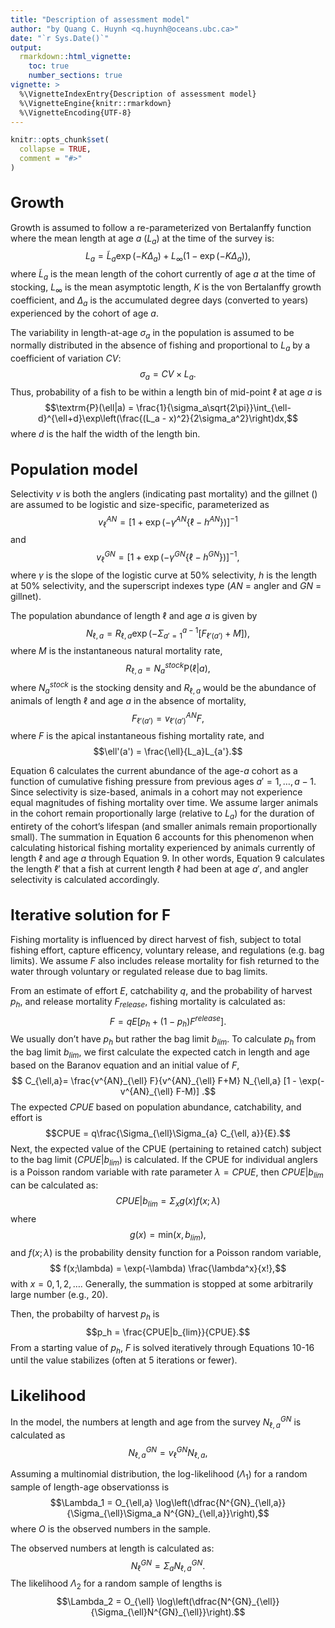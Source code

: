 ```yaml
---
title: "Description of assessment model"
author: "by Quang C. Huynh <q.huynh@oceans.ubc.ca>"
date: "`r Sys.Date()`"
output: 
  rmarkdown::html_vignette: 
    toc: true
    number_sections: true
vignette: >
  %\VignetteIndexEntry{Description of assessment model}
  %\VignetteEngine{knitr::rmarkdown}
  %\VignetteEncoding{UTF-8}
---
```

<script type="text/x-mathjax-config">
  MathJax.Hub.Config({ TeX: { equationNumbers: {autoNumber: "all"} } });
</script>

<style type="text/css">
h1 { /* Header 1 */
 font-size: 24px;
}
</style>

```r
knitr::opts_chunk$set(
  collapse = TRUE,
  comment = "#>"
)
```

# Growth
Growth is assumed to follow a re-parameterized von Bertalanffy function where the mean length at age $a$ ($L_a$) at the time of the survey is:
$$L_a = \tilde{L}_{a} \exp(-K \Delta_a) + L_{\infty}(1 - \exp(-K \Delta_a)),$$
where $\tilde{L}_{a}$ is the mean length of the cohort currently of age $a$ at the time of stocking, $L_{\infty}$ is the mean asymptotic length, $K$ is the von Bertalanffy growth coefficient, and $\Delta_a$ is the accumulated degree days (converted to years) experienced by the cohort of age $a$.

The variability in length-at-age $\sigma_a$ in the population is assumed to be normally distributed in the absence of fishing and proportional to $L_a$ by a coefficient of variation $CV$:
$$\sigma_a = CV \times L_a.$$
Thus, probability of a fish to be within a length bin of mid-point $\ell$ at age $a$ is
$$\textrm{P}(\ell|a) = \frac{1}{\sigma_a\sqrt{2\pi}}\int_{\ell-d}^{\ell+d}\exp\left(\frac{(L_a - x)^2}{2\sigma_a^2}\right)dx,$$
where $d$ is the half the width of the length bin.

# Population model
Selectivity $v$ is both the anglers (indicating past mortality) and the gillnet () are assumed to be logistic and size-specific, parameterized as
$$v^{AN}_{\ell} = [1 + \exp(-\gamma^{AN}\{\ell - h^{AN}\})]^{-1} $$
and 
$$v^{GN}_{\ell} = [1 + \exp(-\gamma^{GN}\{\ell - h^{GN}\})]^{-1}, $$
where $\gamma$ is the slope of the logistic curve at 50% selectivity, $h$ is the length at 50% selectivity, and the superscript indexes type ($AN$ = angler and $GN$ = gillnet).

The population abundance of length $\ell$ and age $a$ is given by
$$N_{\ell,a} = R_{\ell,a}\exp(-\Sigma_{a'=1}^{a-1} [F_{\ell'(a')} + M]),$$
where $M$ is the instantaneous natural mortality rate,
$$R_{\ell,a} = N^{stock}_a \textrm{P}(\ell|a),$$
where $N^{stock}_a$ is the stocking density and $R_{\ell,a}$ would be the abundance of animals of length $\ell$ and age $a$ in the absence of mortality,
$$ F_{\ell'(a')} = v_{\ell'(a')}^{AN} F,$$
where $F$ is the apical instantaneous fishing mortality rate, and
$$\ell'(a') = \frac{\ell}{L_a}L_{a'}.$$

Equation 6 calculates the current abundance of the age-$a$ cohort as a function of cumulative fishing pressure from previous ages $a' = 1, \ldots, a-1$. Since selectivity is size-based, animals in a cohort may not experience equal magnitudes of fishing mortality over time. We assume larger animals in the cohort remain proportionally large (relative to $L_{a}$) for the duration of entirety of the cohort's lifespan (and smaller animals remain proportionally small). The summation in Equation 6 accounts for this phenomenon when calculating historical fishing mortality experienced by animals currently of length $\ell$ and age $a$ through Equation 9. In other words, Equation 9 calculates the length $\ell'$ that a fish at current length $\ell$ had been at age $a'$, and angler selectivity is calculated accordingly.

# Iterative solution for F

Fishing mortality is influenced by direct harvest of fish, subject to total fishing effort, capture efficency, voluntary release, and regulations (e.g. bag limits). We assume $F$ also includes release mortality for fish returned to the water through voluntary or regulated release due to bag limits. 

From an estimate of effort $E$, catchability $q$, and the probability of harvest $p_h$, and release mortality $F_{release}$, fishing mortality is calculated as:
$$F = qE[p_h + (1 - p_h)F^{release}].$$
We usually don't have $p_h$ but rather the bag limit $b_{lim}$. To calculate $p_h$ from the bag limit $b_{lim}$, we first calculate the expected catch in length and age based on the Baranov equation and an initial value of $F$, 
$$ C_{\ell,a}= \frac{v^{AN}_{\ell} F}{v^{AN}_{\ell} F+M} N_{\ell,a} [1 - \exp(-v^{AN}_{\ell} F-M)] .$$
The expected $CPUE$ based on population abundance, catchability, and effort is
$$CPUE = q\frac{\Sigma_{\ell}\Sigma_{a} C_{\ell, a}}{E}.$$
Next, the expected value of the CPUE (pertaining to retained catch) subject to the bag limit ($CPUE | b_{lim}$) is calculated. If the CPUE for individual anglers is a Poisson random variable with rate parameter $\lambda = CPUE$, then $CPUE|b_{lim}$ can be calculated as:
$$CPUE|b_{lim} = \Sigma_x g(x) f(x;\lambda) $$
where
$$ g(x) = \textrm{min}(x, b_{lim}),$$
and $f(x;\lambda)$ is the probability density function for a Poisson random variable,
$$ f(x;\lambda) = \exp(-\lambda) \frac{\lambda^x}{x!},$$
with $x = 0, 1, 2, \ldots$. Generally, the summation is stopped at some arbitrarily large number (e.g., 20).

Then, the probabilty of harvest $p_h$ is
$$p_h = \frac{CPUE|b_{lim}}{CPUE}.$$
From a starting value of $p_h$, $F$ is solved iteratively through Equations 10-16 until the value stabilizes (often at 5 iterations or fewer).


# Likelihood

In the model, the numbers at length and age from the survey $N^{GN}_{\ell,a}$ is calculated as
$$N^{GN}_{\ell,a} = v^{GN}_{\ell} N_{\ell,a},$$

Assuming a multinomial distribution, the log-likelihood ($\Lambda_1$) for a random sample of length-age observationss is
$$\Lambda_1 = O_{\ell,a} \log\left(\dfrac{N^{GN}_{\ell,a}}{\Sigma_{\ell}\Sigma_a N^{GN}_{\ell,a}}\right),$$
where $O$ is the observed numbers in the sample.

The observed numbers at length is calculated as:
$$N^{GN}_{\ell} = \Sigma_a N^{GN}_{\ell,a}.$$
The likelihood $\Lambda_2$ for a random sample of lengths is
$$\Lambda_2 = O_{\ell} \log\left(\dfrac{N^{GN}_{\ell}}{\Sigma_{\ell}N^{GN}_{\ell}}\right).$$

